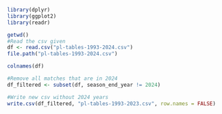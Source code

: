 ```r
library(dplyr)
library(ggplot2)
library(readr)
```

```r
getwd()
#Read the csv given
df <- read.csv("pl-tables-1993-2024.csv")
file.path("pl-tables-1993-2024.csv")
```

```r
colnames(df)
```

```r
#Remove all matches that are in 2024
df_filtered <- subset(df, season_end_year != 2024)
```

```r
#Write new csv without 2024 years
write.csv(df_filtered, "pl-tables-1993-2023.csv", row.names = FALSE)
```

```r
```
